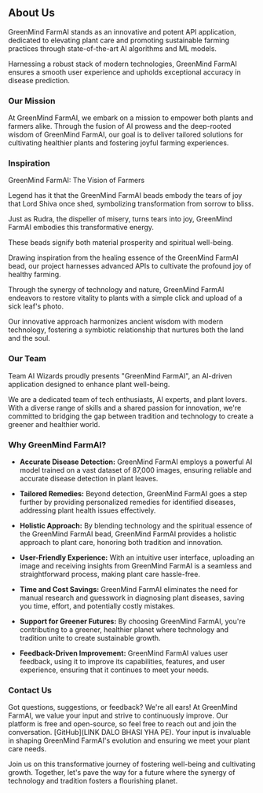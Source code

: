 ## About Us

GreenMind FarmAI stands as an innovative and potent API application, dedicated to elevating plant care and promoting sustainable farming practices through state-of-the-art AI algorithms and ML models.

Harnessing a robust stack of modern technologies, GreenMind FarmAI ensures a smooth user experience and upholds exceptional accuracy in disease prediction.

### Our Mission

At GreenMind FarmAI, we embark on a mission to empower both plants and farmers alike. Through the fusion of AI prowess and the deep-rooted wisdom of GreenMind FarmAI, our goal is to deliver tailored solutions for cultivating healthier plants and fostering joyful farming experiences.

### Inspiration


GreenMind FarmAI: The Vision of Farmers

Legend has it that the GreenMind FarmAI beads embody the tears of joy that Lord Shiva once shed, symbolizing transformation from sorrow to bliss.

Just as Rudra, the dispeller of misery, turns tears into joy, GreenMind FarmAI embodies this transformative energy.

These beads signify both material prosperity and spiritual well-being.

Drawing inspiration from the healing essence of the GreenMind FarmAI bead, our project harnesses advanced APIs to cultivate the profound joy of healthy farming.

Through the synergy of technology and nature, GreenMind FarmAI endeavors to restore vitality to plants with a simple click and upload of a sick leaf's photo.

Our innovative approach harmonizes ancient wisdom with modern technology, fostering a symbiotic relationship that nurtures both the land and the soul.





### Our Team

Team AI Wizards proudly presents "GreenMind FarmAI", an AI-driven application designed to enhance plant well-being.

We are a dedicated team of tech enthusiasts, AI experts, and plant lovers. With a diverse range of skills and a shared passion for innovation, we're committed to bridging the gap between tradition and technology to create a greener and healthier world.

### Why GreenMind FarmAI?

- **Accurate Disease Detection:** GreenMind FarmAI employs a powerful AI model trained on a vast dataset of 87,000 images, ensuring reliable and accurate disease detection in plant leaves.

- **Tailored Remedies:** Beyond detection, GreenMind FarmAI goes a step further by providing personalized remedies for identified diseases, addressing plant health issues effectively.

- **Holistic Approach:** By blending technology and the spiritual essence of the GreenMind FarmAI bead, GreenMind FarmAI provides a holistic approach to plant care, honoring both tradition and innovation.

- **User-Friendly Experience:** With an intuitive user interface, uploading an image and receiving insights from GreenMind FarmAI is a seamless and straightforward process, making plant care hassle-free.

- **Time and Cost Savings:** GreenMind FarmAI eliminates the need for manual research and guesswork in diagnosing plant diseases, saving you time, effort, and potentially costly mistakes.

- **Support for Greener Futures:** By choosing GreenMind FarmAI, you're contributing to a greener, healthier planet where technology and tradition unite to create sustainable growth.

- **Feedback-Driven Improvement:** GreenMind FarmAI values user feedback, using it to improve its capabilities, features, and user experience, ensuring that it continues to meet your needs.

### Contact Us

Got questions, suggestions, or feedback? We're all ears! At GreenMind FarmAI, we value your input and strive to continuously improve. Our platform is free and open-source, so feel free to reach out and join the conversation. [GitHub](LINK DALO BHASI YHA PE). Your input is invaluable in shaping GreenMind FarmAI's evolution and ensuring we meet your plant care needs.


Join us on this transformative journey of fostering well-being and cultivating growth. Together, let's pave the way for a future where the synergy of technology and tradition fosters a flourishing planet.